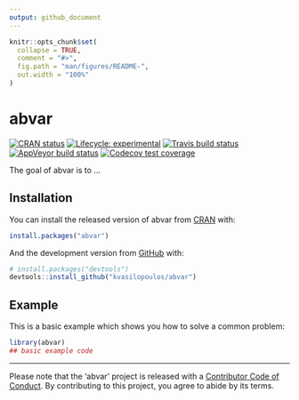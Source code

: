 ```yaml
---
output: github_document
---
```


<!-- README.md is generated from README.Rmd. Please edit that file -->

```r
knitr::opts_chunk$set(
  collapse = TRUE,
  comment = "#>",
  fig.path = "man/figures/README-",
  out.width = "100%"
)
```
# abvar

<!-- badges: start -->
[![CRAN status](https://www.r-pkg.org/badges/version/abvar)](https://cran.r-project.org/package=abvar)
[![Lifecycle: experimental](https://img.shields.io/badge/lifecycle-experimental-orange.svg)](https://www.tidyverse.org/lifecycle/#experimental)
[![Travis build status](https://travis-ci.org/kvasilopoulos/abvar.svg?branch=master)](https://travis-ci.org/kvasilopoulos/abvar)
[![AppVeyor build status](https://ci.appveyor.com/api/projects/status/github/kvasilopoulos/abvar?branch=master&svg=true)](https://ci.appveyor.com/project/kvasilopoulos/abvar)
[![Codecov test coverage](https://codecov.io/gh/kvasilopoulos/abvar/branch/master/graph/badge.svg)](https://codecov.io/gh/kvasilopoulos/abvar?branch=master)
<!-- badges: end -->

The goal of abvar is to ...

## Installation

You can install the released version of abvar from [CRAN](https://CRAN.R-project.org) with:

``` r
install.packages("abvar")
```

And the development version from [GitHub](https://github.com/) with:

``` r
# install.packages("devtools")
devtools::install_github("kvasilopoulos/abvar")
```
## Example

This is a basic example which shows you how to solve a common problem:

```r
library(abvar)
## basic example code
```

---
Please note that the 'abvar' project is released with a
[Contributor Code of Conduct](.github/CODE_OF_CONDUCT.md).
By contributing to this project, you agree to abide by its terms.

